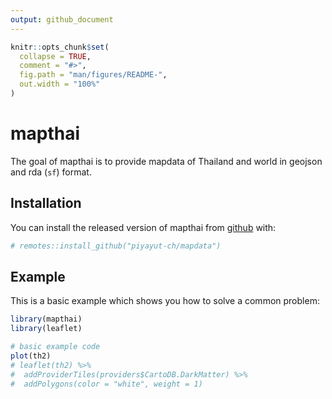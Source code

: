 ```yaml
---
output: github_document
---
```


<!-- README.md is generated from README.Rmd. Please edit that file -->

```r
knitr::opts_chunk$set(
  collapse = TRUE,
  comment = "#>",
  fig.path = "man/figures/README-",
  out.width = "100%"
)
```

# mapthai

<!-- badges: start -->
<!-- badges: end -->

The goal of mapthai is to provide mapdata of Thailand and world in geojson and rda (`sf`) format.


## Installation

You can install the released version of mapthai from [github](https://github.com/piyayut-ch) with:

``` r
# remotes::install_github("piyayut-ch/mapdata")
```

## Example

This is a basic example which shows you how to solve a common problem:

```r
library(mapthai)
library(leaflet)

# basic example code
plot(th2) 
# leaflet(th2) %>%
#  addProviderTiles(providers$CartoDB.DarkMatter) %>%
#  addPolygons(color = "white", weight = 1)
```